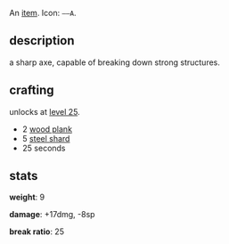 An [[items|item]]. Icon: <code><nowiki>––A</nowiki></code>.

== description ==

a sharp axe, capable of breaking down strong structures.

== crafting ==

unlocks at [[level 25]].

* 2 [[wood plank]]
* 5 [[steel shard]]
* 25 seconds

== stats ==

'''weight''': 9

'''damage''': +17dmg, -8sp

'''break ratio''': 25